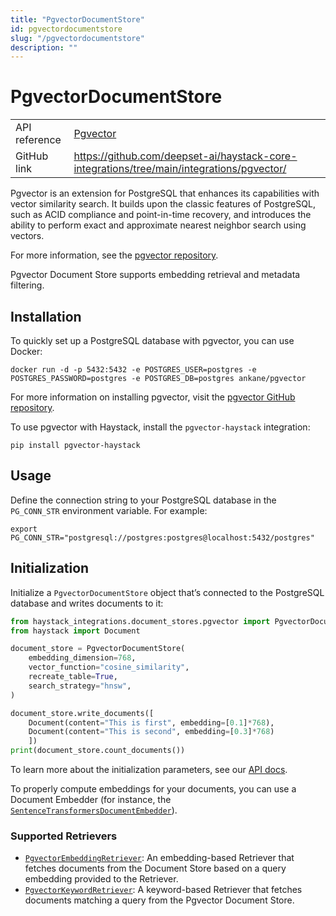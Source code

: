 ```yaml
---
title: "PgvectorDocumentStore"
id: pgvectordocumentstore
slug: "/pgvectordocumentstore"
description: ""
---
```


# PgvectorDocumentStore

|               |                                                                                             |
| :------------ | :------------------------------------------------------------------------------------------ |
| API reference | [Pgvector](/reference/integrations-pgvector)                                                       |
| GitHub link   | https://github.com/deepset-ai/haystack-core-integrations/tree/main/integrations/pgvector/ |

Pgvector is an extension for PostgreSQL that enhances its capabilities with vector similarity search. It builds upon the classic features of PostgreSQL, such as ACID compliance and point-in-time recovery, and introduces the ability to perform exact and approximate nearest neighbor search using vectors.

For more information, see the [pgvector repository](https://github.com/pgvector/pgvector).

Pgvector Document Store supports embedding retrieval and metadata filtering.

## Installation

To quickly set up a PostgreSQL database with pgvector, you can use Docker:

```shell
docker run -d -p 5432:5432 -e POSTGRES_USER=postgres -e POSTGRES_PASSWORD=postgres -e POSTGRES_DB=postgres ankane/pgvector
```

For more information on installing pgvector, visit the [pgvector GitHub repository](https://github.com/pgvector/pgvector).

To use pgvector with Haystack, install the `pgvector-haystack` integration:

```shell
pip install pgvector-haystack
```

## Usage

Define the connection string to your PostgreSQL database in the `PG_CONN_STR` environment variable. For example:

```shell Shell
export PG_CONN_STR="postgresql://postgres:postgres@localhost:5432/postgres"
```

## Initialization

Initialize a `PgvectorDocumentStore` object that’s connected to the PostgreSQL database and writes documents to it:

```python
from haystack_integrations.document_stores.pgvector import PgvectorDocumentStore
from haystack import Document

document_store = PgvectorDocumentStore(
    embedding_dimension=768,
    vector_function="cosine_similarity",
    recreate_table=True,
    search_strategy="hnsw",
)

document_store.write_documents([
    Document(content="This is first", embedding=[0.1]*768),
    Document(content="This is second", embedding=[0.3]*768)
    ])
print(document_store.count_documents())
```

To learn more about the initialization parameters, see our [API docs](/reference/integrations-pgvector#pgvectordocumentstore).

To properly compute embeddings for your documents, you can use a Document Embedder (for instance, the [`SentenceTransformersDocumentEmbedder`](../pipeline-components/embedders/sentencetransformersdocumentembedder.mdx)).

### Supported Retrievers

- [`PgvectorEmbeddingRetriever`](../pipeline-components/retrievers/pgvectorembeddingretriever.mdx): An embedding-based Retriever that fetches documents from the Document Store based on a query embedding provided to the Retriever.
- [`PgvectorKeywordRetriever`](../pipeline-components/retrievers/pgvectorembeddingretriever.mdx): A keyword-based Retriever that fetches documents matching a query from the Pgvector Document Store.
